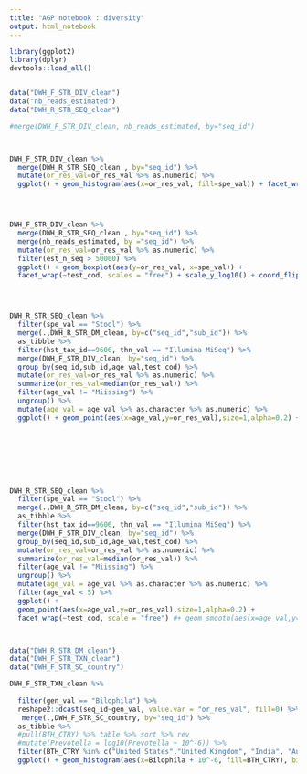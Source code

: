 ```yaml
---
title: "AGP notebook : diversity"
output: html_notebook
---
```



```r
library(ggplot2)
library(dplyr)
devtools::load_all()



```


```r

data("DWH_F_STR_DIV_clean")
data("nb_reads_estimated")
data("DWH_R_STR_SEQ_clean")

#merge(DWH_F_STR_DIV_clean, nb_reads_estimated, by="seq_id")



DWH_F_STR_DIV_clean %>%
  merge(DWH_R_STR_SEQ_clean , by="seq_id") %>%
  mutate(or_res_val=or_res_val %>% as.numeric) %>%
  ggplot() + geom_histogram(aes(x=or_res_val, fill=spe_val)) + facet_wrap(~test_cod, scales = "free")




DWH_F_STR_DIV_clean %>%
  merge(DWH_R_STR_SEQ_clean , by="seq_id") %>%
  merge(nb_reads_estimated, by ="seq_id") %>%
  mutate(or_res_val=or_res_val %>% as.numeric) %>%
  filter(est_n_seq > 50000) %>%
  ggplot() + geom_boxplot(aes(y=or_res_val, x=spe_val)) + 
  facet_wrap(~test_cod, scales = "free") + scale_y_log10() + coord_flip() 





```





```r

DWH_R_STR_SEQ_clean %>%
  filter(spe_val == "Stool") %>%
  merge(.,DWH_R_STR_DM_clean, by=c("seq_id","sub_id")) %>%
  as_tibble %>%
  filter(hst_tax_id==9606, thn_val == "Illumina MiSeq") %>%
  merge(DWH_F_STR_DIV_clean, by="seq_id") %>%
  group_by(seq_id,sub_id,age_val,test_cod) %>%
  mutate(or_res_val=or_res_val %>% as.numeric) %>%
  summarize(or_res_val=median(or_res_val)) %>%
  filter(age_val != "Miissing") %>% 
  ungroup() %>%
  mutate(age_val = age_val %>% as.character %>% as.numeric) %>%
  ggplot() + geom_point(aes(x=age_val,y=or_res_val),size=1,alpha=0.2) + facet_wrap(~test_cod, scale = "free") + geom_smooth(aes(x=age_val,y=or_res_val))
  








```




```r

DWH_R_STR_SEQ_clean %>%
  filter(spe_val == "Stool") %>%
  merge(.,DWH_R_STR_DM_clean, by=c("seq_id","sub_id")) %>%
  as_tibble %>%
  filter(hst_tax_id==9606, thn_val == "Illumina MiSeq") %>%
  merge(DWH_F_STR_DIV_clean, by="seq_id") %>%
  group_by(seq_id,sub_id,age_val,test_cod) %>%
  mutate(or_res_val=or_res_val %>% as.numeric) %>%
  summarize(or_res_val=median(or_res_val)) %>%
  filter(age_val != "Miissing") %>% 
  ungroup() %>%
  mutate(age_val = age_val %>% as.character %>% as.numeric) %>%
  filter(age_val < 5) %>%
  ggplot() + 
  geom_point(aes(x=age_val,y=or_res_val),size=1,alpha=0.2) + 
  facet_wrap(~test_cod, scale = "free") #+ geom_smooth(aes(x=age_val,y=or_res_val))




```



```r
data("DWH_R_STR_DM_clean")
data("DWH_F_STR_TXN_clean")
data("DWH_F_STR_SC_country")

DWH_F_STR_TXN_clean %>%
  
  filter(gen_val == "Bilophila") %>%
  reshape2::dcast(seq_id~gen_val, value.var = "or_res_val", fill=0) %>%
   merge(.,DWH_F_STR_SC_country, by="seq_id") %>% 
  as_tibble %>%
  #pull(BTH_CTRY) %>% table %>% sort %>% rev
  #mutate(Prevotella = log10(Prevotella + 10^-6)) %>%
  filter(BTH_CTRY %in% c("United States","United Kingdom", "India", "Australia")) %>%
  ggplot() + geom_histogram(aes(x=Bilophila + 10^-6, fill=BTH_CTRY), bins=30) + scale_x_log10() + facet_wrap(~BTH_CTRY, scales ="free_y")
  
  
  

```





